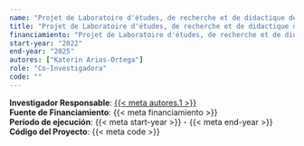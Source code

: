 ```yaml
---
name: "Projet de Laboratoire d'études, de recherche et de didactique de l'univers socioterritorial. (LERDUS)"
title: "Projet de Laboratoire d'études, de recherche et de didactique de l'univers socioterritorial. (LERDUS)"
financiamiento: "Projet de Laboratoire d'études, de recherche et de didactique de l'univers socioterritorial. (LERDUS)"
start-year: "2022"
end-year: "2025"
autores: ["Katerin Arias-Ortega"]
role: "Co-Investigadora"
code: ""
---
```

**Investigador Responsable**: [{{< meta autores.1 >}}](../members/current/Katerin Arias-Ortega.qmd)  
**Fuente de Financiamiento**: {{< meta financiamiento >}}  
**Período de ejecución**: {{< meta start-year >}} - {{< meta end-year >}}  
<!-- **Rol en el Proyecto**: {{< meta role >}}   -->
**Código del Proyecto**: {{< meta code >}} 
